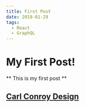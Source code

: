 ```yaml
---
title: First Post
date: 2019-01-29
tags:
  - React
  - GraphQL
---
```


# My First Post!

** This is my first post **

## [Carl Conroy Design]("http://carlconroydesign.com")
